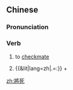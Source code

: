 ==Chinese==
{{zh-forms|s=将死}}

===Pronunciation===
{{zh-pron
|m=jiāngsǐ
|c=zoeng1 sei2
|cat=v
}}

===Verb===
{{zh-verb}}

# {{lb|zh|chess}} to [[checkmate]]
# {{lb|zh|literary}} {{&lit|lang=zh|.=:}} {{zh-l|將|will; about to}} + {{zh-l|死|to die}}

[[zh:將死]]